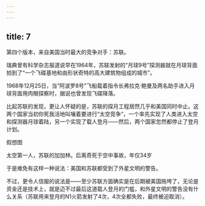 ```yaml
---
---
---
```

title: 7
---



第四个版本，来自美国当时最大的竞争对手：苏联。

瑞典曾有科学杂志报道说早在1964年，苏联发射的“月球9号”探测器就在月球背面拍到了“一个飞碟基地和由形状奇特的高大建筑物组成的城市”。

1968年12月25日，当“阿波罗8号”飞船载着指令长弗拉克·鲍曼及两名助手进入月球背面用肉眼探察时，据说也曾发现飞碟降落。

比起苏联的发现，更让人怀疑的是，苏联的探月工程居然几乎和美国同时中止。这两个国家当初你死我活地叫嚷着要进行“太空竞争”，一个率先实现了人类进入太空和探测器月球着陆，另一个实现了载人登月——然后，两个国家忽然都停止了登月计划。

假想图



太空第一人，苏联的加加林。后离奇死于空中事故，年仅34岁



于是难免有这样一种说法：美国和苏联都受到了外星文明的警告。

不过，更令人信服的说法是——至少苏联方面确实是在后期被美国拖垮了，无论是资金还是技术上，就是迈不过最后这道载人登月的门槛，和外星文明的警告没有什么关系（苏联用来登月的N1火箭发射了4次，4次全都失败，最终被迫取消）。